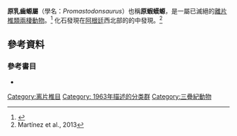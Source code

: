 {{Automatic Taxobox
| fossil_range = [[三疊紀|三疊紀]][[卡尼期|卡尼期]]<br />~{{fossil range|231.7|225}}
| image =
| taxon =Promastodonsaurus
| authority = Bonaparte 1963
| name = 原乳齒螈屬
| type_species = {{extinct}}'''''Promastodonsaurus bellmani'''''
| type_species_authority = Bonaparte 1963
}}
'''原乳齒螈屬'''（學名：''Promastodonsaurus''）也稱'''原蝦蟆螈'''，是一屬已滅絕的[[離片椎類|離片椎類]][[兩棲動物|兩棲動物]]。<ref name=BJF63>{{cite journal |last=Bonaparte |first=J.F |year=1963 |title=''Promastodonsaurus bellmanni'' n. gen. et n. sp., capitosa urido del Triasico medio de Argentina (Stereospondyli, Capitosauroidea) |journal=Ameghiniana |volume=3 |pages=67–78}}</ref> 化石發現在[[阿根廷|阿根廷]]西北部的{{le|伊斯基瓜拉斯托-烏尼翁盆地|Ischigualasto-Villa Unión Basin}}的{{le|伊斯基瓜拉斯托組|Ischigualasto Formation}}中發現。<ref name=Martinez2013>Martínez et al., 2013</ref>

== 參考資料 ==
{{Reflist}}

=== 參考書目 ===
* {{cite LSA |last=Martínez |first=Ricardo N. |last2=Apaldetti |first2=Cecilia |last3=Alcober |first3=Oscar A. |last4=Colombi |first4=Carina E. |last5=[[Paul_Sereno|Sereno]] |first5=Paul C. |last6=Fernández |first6=Eliana |last7=Santi Malnis |first7=Paula |last8=Correa |first8=Gustavo A. |last9=Abelin |first9=Diego |year=2013 |title=Vertebrate succession in the Ischigualasto Formation |url=https://www.researchgate.net/publication/257448913_Vertebrate_Succession_in_the_Ischigualasto_Formation |journal=[[Journal_of_Vertebrate_Paleontology|Journal of Vertebrate Paleontology]] |volume=Memoir 12: Basal sauropodomorphs and the vertebrate fossil record of the Ischigualasto Formation (Late Triassic: Carnian-Norian) of Argentina |pages=10–30 |accessdate=2019-03-29 |ref={{harvid|Martínez et al.|2013b}} |archive-date=2019-03-29 |archive-url=https://web.archive.org/web/20190329222601/https://www.researchgate.net/publication/257448913_Vertebrate_Succession_in_the_Ischigualasto_Formation |dead-url=no }}




{{離片椎目|S.}}
{{Taxonbar|from=Q7249681}}
[[Category:离片椎目|Category:离片椎目]]
[[Category:_1963年描述的分类群|Category: 1963年描述的分类群]]
[[Category:三疊紀動物|Category:三疊紀動物]]